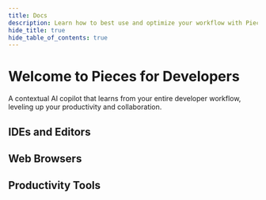 ```yaml
---
title: Docs
description: Learn how to best use and optimize your workflow with Pieces for Developers! Read the sections in sequential order or click the links in the navigation on the right to get directly to the topic you need.
hide_title: true
hide_table_of_contents: true
---
```



# Welcome to Pieces for Developers

A contextual AI copilot that learns from your entire developer workflow, leveling up your productivity and collaboration.

[//]: # (<div className={'hero-container'}>)

[//]: # (  <div style={{display: 'flex', flexDirection: 'column', alignItems: 'center', justifyContent: 'center', margin: '20px 0'}}>)

[//]: # (    <h1 style={{color: 'var&#40;--ifm-color-primary-darkest&#41;', fontSize: '2.5rem', textAlign: 'center', marginBottom: 0}}>)

[//]: # (      Welcome to Pieces for Developers)

[//]: # (    </h1>)

[//]: # (    <p style={{color: 'var&#40;--ifm-color-primary-darkest&#41;', fontSize: '1rem', textAlign: 'center'}}>)

[//]: # (      A contextual AI copilot that learns from your entire developer workflow, leveling up your productivity and collaboration.)

[//]: # (    </p>)

[//]: # (    <CTAButton)

[//]: # (      href={"/installation-getting-started/what-am-i-installing"})

[//]: # (      label={'Get Started'})

[//]: # (    />)

[//]: # (  </div>)

[//]: # ()
[//]: # (  <Video)

[//]: # (    src={'/assets/hero-video'})

[//]: # (    type={'local'})

[//]: # (    maxWidth={'600px'})

[//]: # (    aspectRatio={'1.28'})

[//]: # (  />)

[//]: # (</div>)

## IDEs and Editors

<Grid cols={3}>
  <Card icon={'/assets/vscode_logo.png'} title={'VS Code'} description={'VS Code is a lightweight but powerful source code editor which runs on your desktop and is available for Windows, macOS and Linux.'} href={'/extensions-plugins/vscode'} />
  <Card icon={'/assets/jetbrains_logo.png'} title={'JetBrains'} description={'JetBrains is a software development company whose tools are targeted towards software developers and project managers.'} href={'/extensions-plugins/jetbrains'} />
  <Card icon={'/assets/visual_studio_logo.png'} title={'Visual Studio'} description={'Visual Studio is an integrated development environment (IDE) from Microsoft. It is used to develop computer programs, as well as websites, web apps, web services and mobile apps.'} href={'/extensions-plugins/visual-studio'} />
  <Card icon={'/assets/ads_logo.png'} title={'Azure Data Studio'} description={'Azure Data Studio is a cross-platform database tool for data professionals using the Microsoft family of on-premises and cloud data platforms on Windows, macOS, and Linux.'} href={'/extensions-plugins/azure-data-studio'} />
</Grid>

## Web Browsers

<Grid cols={3}>
  <Card icon={'/assets/chrome_logo.png'} title={'Google Chrome'} description={'Google Chrome is a cross-platform web browser developed by Google. It was first released in 2008 for Microsoft Windows, and was later ported to Linux, macOS, iOS, and Android.'} href={'/extensions-plugins/web-extension'} />
  <Card icon={'/assets/firefox_logo.png'} title={'Mozilla Firefox'} description={'Mozilla Firefox, or simply Firefox, is a free and open-source web browser developed by the Mozilla Foundation and its subsidiary, the Mozilla Corporation.'} href={'/extensions-plugins/web-extension'} />
  <Card icon={'/assets/brave_logo.png'} title={'Brave'} description={'Brave is a free and open-source web browser developed by Brave Software, Inc. based on the Chromium web browser.'} href={'/extensions-plugins/web-extension'} />
  <Card icon={'/assets/opera_logo.png'} title={'Opera'} description={'Opera is a freeware web browser for Microsoft Windows, Android, iOS, macOS, and Linux operating systems, developed by Opera Software.'} href={'/extensions-plugins/web-extension'} />
  <Card icon={'/assets/edge_logo.png'} title={'Microsoft Edge'} description={'Microsoft Edge is a cross-platform web browser developed by Microsoft. It was first released for Windows 10 and Xbox One in 2015, then for Android and iOS in 2017, for macOS in 2019, and as a preview for Linux in October 2020.'} href={'/extensions-plugins/web-extension'} />
</Grid>

## Productivity Tools

<Grid cols={3}>
  <Card icon={'/assets/obsidian_logo.png'} title={'Obsidian'} description={'Obsidian is a powerful knowledge base that works on top of a local folder of plain text Markdown files.'} href={'/extensions-plugins/obsidian'} />
  <Card icon={'/assets/teams_logo.png'} title={'Microsoft Teams'} description={'Microsoft Teams is a proprietary business communication platform developed by Microsoft, as part of the Microsoft 365 family of products.'} href={'/extensions-plugins/microsoft-teams'} />
</Grid>
